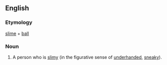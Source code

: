 ==English==
===Etymology===
[[slime]] + [[ball]]
===Noun===
{{en-noun}}
# {{context|slang}} A person who is [[slimy]] (in the figurative sense of [[underhanded]], [[sneaky]]).